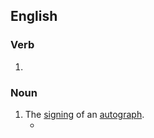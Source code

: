 ==English==

===Verb===
{{head|en|verb form}}

# {{present participle of|autograph|lang=en|nocat=1}}

===Noun===
{{en-noun}}

# The [[sign]]ing of an [[autograph]].
#* {{quote-text|lang=en|year=2011|author=Douglas Gibson|title=Stories about Storytellers|page=369|passage=Thus all readings, like all '''autographings''', should be gladly accepted as a means of spreading your name around.}}